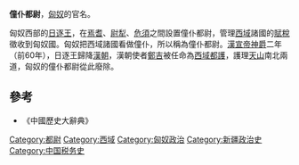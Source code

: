 '''僮仆都尉'''，[[匈奴|匈奴]]的官名。

匈奴西部的[[日逐王|日逐王]]，在[[焉耆|焉耆]]、[[尉犁|尉犁]]、[[危須|危須]]之間設置僮仆都尉，管理[[西域|西域]]諸國的[[賦稅|賦稅]]徵收到匈奴國。匈奴把西域諸國看做僮仆，所以稱為僮仆都尉。[[漢宣帝|漢宣帝]][[神爵|神爵]]二年（前60年），日逐王歸降[[漢朝|漢朝]]，漢朝使者[[鄭吉|鄭吉]]被任命為[[西域都護|西域都護]]，護理[[天山|天山]]南北兩道，匈奴的僮仆都尉從此廢除。
==參考==
* 《中國歷史大辭典》

[[Category:都尉|Category:都尉]]
[[Category:西域|Category:西域]]
[[Category:匈奴政治|Category:匈奴政治]]
[[Category:新疆政治史|Category:新疆政治史]]
[[Category:中国税务史|Category:中国税务史]]